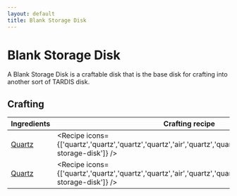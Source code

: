 ```yaml
---
layout: default
title: Blank Storage Disk
---
```



Blank Storage Disk
===================

A Blank Storage Disk is a craftable disk that is the base disk for crafting into another sort of TARDIS disk.

## Crafting

| Ingredients | Crafting recipe | Difficulty |
| ----------- | --------------- | ------------- |
| [Quartz](https://minecraft.wiki/w/Quartz) | <Recipe icons={['quartz','quartz','quartz','quartz','air','quartz','quartz','quartz','quartz','blank-storage-disk']} /> | easy |
| [Quartz](https://minecraft.wiki/w/Quartz) | <Recipe icons={['quartz','quartz','quartz','quartz','air','quartz','quartz','quartz','quartz','blank-storage-disk']} /> | hard |

